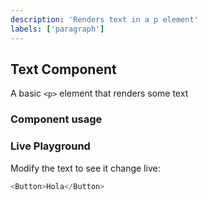 ```yaml
---
description: 'Renders text in a p element'
labels: ['paragraph']
---
```



## Text Component

A basic `<p>` element that renders some text

### Component usage

### Live Playground

Modify the text to see it change live:

```js live
<Button>Hola</Button>
```